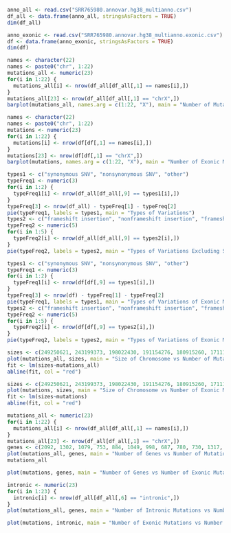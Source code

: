```r
anno_all <- read.csv("SRR765980.annovar.hg38_multianno.csv")
df_all <- data.frame(anno_all, stringsAsFactors = TRUE)
dim(df_all)
```
```r
anno_exonic <- read.csv("SRR765980.annovar.hg38_multianno.exonic.csv")
df <- data.frame(anno_exonic, stringsAsFactors = TRUE)
dim(df)
```
```r
names <- character(22)
names <- paste0("chr", 1:22)
mutations_all <- numeric(23)
for(i in 1:22) {
  mutations_all[i] <- nrow(df_all[df_all[,1] == names[i],])
}
mutations_all[23] <- nrow(df_all[df_all[,1] == "chrX",])
barplot(mutations_all, names.arg = c(1:22, "X"), main = "Number of Mutations on Each Chromosome", xlab = "Chromosome Number", ylab = "Number of Mutations")
```
```r
names <- character(22)
names <- paste0("chr", 1:22)
mutations <- numeric(23)
for(i in 1:22) {
  mutations[i] <- nrow(df[df[,1] == names[i],])
}
mutations[23] <- nrow(df[df[,1] == "chrX",])
barplot(mutations, names.arg = c(1:22, "X"), main = "Number of Exonic Mutations on Each Chromosome", xlab = "Chromosome Number", ylab = "Number of Exonic Mutations")
```
```r
types1 <- c("synonymous SNV", "nonsynonymous SNV", "other")
typeFreq1 <- numeric(3)
for(i in 1:2) {
  typeFreq1[i] <- nrow(df_all[df_all[,9] == types1[i],])
}
typeFreq[3] <- nrow(df_all) - typeFreq[1] - typeFreq[2]
pie(typeFreq1, labels = types1, main = "Types of Variations")
types2 <- c("frameshift insertion", "nonframeshift insertion", "frameshift deletion", "nonframeshift deletion", "stopgain")
typeFreq2 <- numeric(5)
for(i in 1:5) {
  typeFreq2[i] <- nrow(df_all[df_all[,9] == types2[i],])
}
pie(typeFreq2, labels = types2, main = "Types of Variations Excluding Synonymous and Nonsynonymous SNVs")
```
```r
types1 <- c("synonymous SNV", "nonsynonymous SNV", "other")
typeFreq1 <- numeric(3)
for(i in 1:2) {
  typeFreq1[i] <- nrow(df[df[,9] == types1[i],])
}
typeFreq[3] <- nrow(df) - typeFreq[1] - typeFreq[2]
pie(typeFreq1, labels = types1, main = "Types of Variations of Exonic Mutations")
types2 <- c("frameshift insertion", "nonframeshift insertion", "frameshift deletion", "nonframeshift deletion", "stopgain")
typeFreq2 <- numeric(5)
for(i in 1:5) {
  typeFreq2[i] <- nrow(df[df[,9] == types2[i],])
}
pie(typeFreq2, labels = types2, main = "Types of Variations of Exonic Mutations Excluding Synonymous and Nonsynonymous SNVs")
```
```r
sizes <- c(249250621, 243199373, 198022430, 191154276, 180915260, 171115067, 159138663, 146364022, 141213431, 135534747, 135006516, 133851895, 115169878, 107349540, 102531392, 90354753, 81195210, 78077248, 59128983, 63025520, 48129895, 51304566, 155270560)
plot(mutations_all, sizes, main = "Size of Chromosome vs Number of Mutations", xlab = "Number of Mutations", ylab = "Size of Chromosome", xlim = c(0, 1200), ylim = c(0, 250000000))
fit <- lm(sizes~mutations_all)
abline(fit, col = "red")
```
```r
sizes <- c(249250621, 243199373, 198022430, 191154276, 180915260, 171115067, 159138663, 146364022, 141213431, 135534747, 135006516, 133851895, 115169878, 107349540, 102531392, 90354753, 81195210, 78077248, 59128983, 63025520, 48129895, 51304566, 155270560)
plot(mutations, sizes, main = "Size of Chromosome vs Number of Exonic Mutations", xlab = "Number of Mutations", ylab = "Size of Chromosome", xlim = c(0, 1200), ylim = c(0, 250000000))
fit <- lm(sizes~mutations)
abline(fit, col = "red")
```
```r
mutations_all <- numeric(23)
for(i in 1:22) {
  mutations_all[i] <- nrow(df_all[df_all[,1] == names[i],])
}
mutations_all[23] <- nrow(df_all[df_all[,1] == "chrX",])
genes <- c(2092, 1302, 1079, 753, 884, 1049, 998, 687, 780, 730, 1317, 1034, 321, 819, 612, 859, 1186, 266, 1473, 546, 234, 495, 851)
plot(mutations_all, genes, main = "Number of Genes vs Number of Mutations on Each Chromosome", xlab = "Number of Mutations", ylab = "Number of Genes")
mutations_all
```
```r
plot(mutations, genes, main = "Number of Genes vs Number of Exonic Mutations on Each Chromosome", xlab = "Number of Mutations", ylab = "Number of Genes")
```
```r
intronic <- numeric(23)
for(i in 1:23) {
  intronic[i] <- nrow(df_all[df_all[,6] == "intronic",])
}
plot(mutations_all, genes, main = "Number of Intronic Mutations vs Number of Mutations on Each Chromosome", xlab = "Number of Intronic Mutations", ylab = "Number of Mutations")
```
```r
plot(mutations, intronic, main = "Number of Exonic Mutations vs Number of Intronic Mutations on Each Chromosome", xlab = "Number of Intronic Mutations", ylab = "Number of Exonic Mutations")
```
